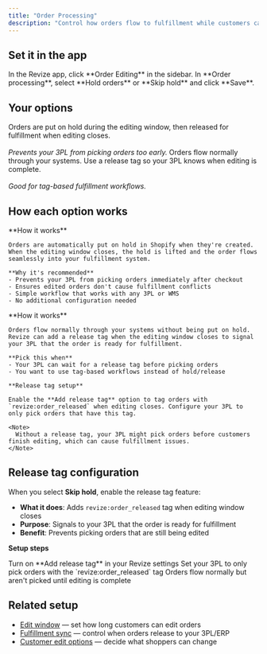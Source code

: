 ```yaml
---
title: "Order Processing"
description: "Control how orders flow to fulfillment while customers can edit their orders. Choose to hold orders during editing or let them flow normally with release tags."
---
```


## Set it in the app

<Steps>
  <Step title="Open Order Editing">
    In the Revize app, click **Order Editing** in the sidebar.
  </Step>
  <Step title="Choose processing method">
    In **Order processing**, select **Hold orders** or **Skip hold** and click **Save**.
  </Step>
</Steps>

## Your options

<CardGroup cols={2}>
  <Card title="Hold orders" icon="pause" color="#f59e0b">
    Orders are put on hold during the editing window, then released for fulfillment when editing closes.
    <br /><br /><em>Prevents your 3PL from picking orders too early.</em>
  </Card>

  <Card title="Skip hold" icon="play" color="#10b981">
    Orders flow normally through your systems. Use a release tag so your 3PL knows when editing is complete.
    <br /><br /><em>Good for tag-based fulfillment workflows.</em>
  </Card>
</CardGroup>

## How each option works

<AccordionGroup>
  <Accordion title="Hold orders (Recommended)" icon="pause">
    **How it works**
    
    Orders are automatically put on hold in Shopify when they're created. When the editing window closes, the hold is lifted and the order flows seamlessly into your fulfillment system.

    **Why it's recommended**
    - Prevents your 3PL from picking orders immediately after checkout
    - Ensures edited orders don't cause fulfillment conflicts
    - Simple workflow that works with any 3PL or WMS
    - No additional configuration needed
  </Accordion>

  <Accordion title="Skip hold" icon="play">
    **How it works**
    
    Orders flow normally through your systems without being put on hold. Revize can add a release tag when the editing window closes to signal your 3PL that the order is ready for fulfillment.

    **Pick this when**
    - Your 3PL can wait for a release tag before picking orders
    - You want to use tag-based workflows instead of hold/release

    **Release tag setup**
    
    Enable the **Add release tag** option to tag orders with `revize:order_released` when editing closes. Configure your 3PL to only pick orders that have this tag.

    <Note>
      Without a release tag, your 3PL might pick orders before customers finish editing, which can cause fulfillment issues.
    </Note>
  </Accordion>
</AccordionGroup>

## Release tag configuration

When you select **Skip hold**, enable the release tag feature:

- **What it does**: Adds `revize:order_released` tag when editing window closes
- **Purpose**: Signals to your 3PL that the order is ready for fulfillment  
- **Benefit**: Prevents picking orders that are still being edited

**Setup steps**

<Steps>
  <Step title="Enable release tag">
    Turn on **Add release tag** in your Revize settings
  </Step>
  <Step title="Configure your 3PL">
    Set your 3PL to only pick orders with the `revize:order_released` tag
  </Step>
  <Step title="Orders flow safely">
    Orders flow normally but aren't picked until editing is complete
  </Step>
</Steps>

## Related setup

- [Edit window](/setup/edit-window) — set how long customers can edit orders
- [Fulfillment sync](/setup/fulfillment-sync) — control when orders release to your 3PL/ERP
- [Customer edit options](/setup/edit-permissions) — decide what shoppers can change
